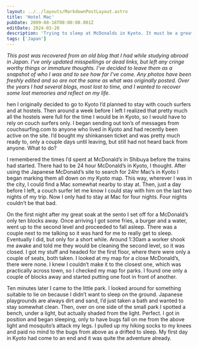 ```yaml
---
layout: ../../layouts/MarkdownPostLayout.astro
title: 'Hotel Mac'
pubDate: 2009-08-16T00:00:00.001Z
editDate: 2024-03-28
description: 'Trying to sleep at McDonalds in Kyoto. It must be a great idea right?'
tags: ['Japan']
---
```



_This post was recovered from an old blog that I had while studying abroad in Japan. I've only updated misspellings or dead links, but left any cringe worthy things or immature thoughts. I've decided to leave them as a snapshot of who I was and to see how far I've come. Any photos have been freshly edited and so are not the same as what was originally posted. Over the years I had several blogs, most lost to time, and I wanted to recover some lost memories and reflect on my life._

<DropCap letter='W' />
hen I originally decided to go to Kyoto I’d planned to stay with couch surfers and at hostels. Then around
a week before I left I realized that pretty much all the hostels were full for the time I would be in
Kyoto, so I would have to rely on couch surfers only. I began sending out ton’s of messages from couchsurfing.com
to anyone who lived in Kyoto and had recently been active on the site. I’d bought my shinkansen ticket
and was pretty much ready to, only a couple days until leaving, but still had not heard back from anyone.
What to do?

I remembered the times I’d spent at McDonald’s in Shibuya before the trains had started. There had to be 24 hour McDonald’s in Kyoto, I thought. After using the Japanese McDonald’s site to search for 24hr Mac’s in Kyoto I began marking them all down on my Kyoto map. This way, wherever I was in the city, I could find a Mac somewhat nearby to stay at. Then, just a day before I left, a couch surfer let me know I could stay with him on the last two nights of my trip. Now I only had to stay at Mac for four nights. Four nights couldn’t be that bad.

On the first night after my great soak at the sento I set off for a McDonald’s only ten blocks away. Once arriving I got some fries, a burger and a water, went up to the second level and proceeded to fall asleep. There was a couple next to me talking so it was hard for me to really get to sleep. Eventually I did, but only for a short while. Around 1:30am a worker shook me awake and told me they would be cleaning the second level, so it was closed. I got my stuff and headed for the first floor, where there were only a couple of seats, both taken. I looked at my map for a close McDonald’s, there were none. I knew I couldn’t make it to the closest one, which was practically across town, so I checked my map for parks. I found one only a couple of blocks away and started putting one foot in front of another.

Ten minutes later I came to the little park. I looked around for something suitable to lie on because I didn’t want to sleep on the ground. Japanese playgrounds are always dirt and sand, I’d just taken a bath and wanted to stay somewhat clean. Then, over on one side of the small park I spotted a bench, under a light, but actually shaded from the light. Perfect. I got in position and began sleeping, only to have bugs fall on me from the above light and mosquito’s attack my legs. I pulled up my hiking socks to my knees and paid no mind to the bugs from above as a drifted to sleep. My first day in Kyoto had come to an end and it was quite the adventure already.
